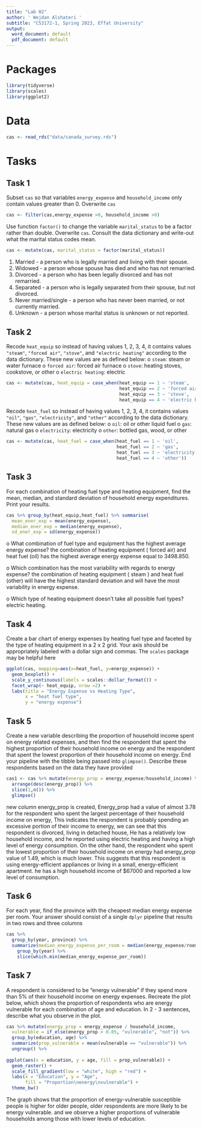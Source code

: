 ```yaml
---
title: "Lab 02"
author: ' Wejdan Alshateri '
subtitle: "CS3172-1, Spring 2023, Effat University"
output:
  word_document: default
  pdf_document: default
---
```


# Packages

```r
library(tidyverse) 
library(scales)
library(ggplot2)
``` 

# Data

```r
cas <- read_rds("data/canada_survey.rds")
```

# Tasks

## Task 1
Subset `cas` so that variables `energy_expense` and  `household_income` only contain values greater than 0. Overwrite  `cas`

```r
cas <- filter(cas,energy_expense >0, household_income >0)
```

Use function `factor()` to change the variable `marital_status` to  be a factor rather than double. Overwrite `cas`. Consult the data  dictionary and write-out what the marital status codes mean.

```r
cas <- mutate(cas, marital_status = factor(marital_status))
```
1. Married - a person who is legally married and living with their spouse.
2. Widowed - a person whose spouse has died and who has not remarried.
3. Divorced - a person who has been legally divorced and has not remarried.
4. Separated - a person who is legally separated from their spouse, but not divorced.
5. Never married/single - a person who has never been married, or not currently married.
6. Unknown - a person whose marital status is unknown or not reported.

## Task 2

Recode `heat_equip` so instead of having values 1, 2, 3, 4, it contains values `"steam"`, `"forced air"`, `"stove"`, and `"electric heating"` according to the data dictionary. These new values are as defined below:
o	`steam`: steam or water furnace
o	`forced air`: forced air furnace
o	`stove`: heating stoves, cookstove, or other
o	`electric heating`: electric

```r
cas <- mutate(cas, heat_equip = case_when(heat_equip == 1 ~ 'steam',
                                          heat_equip == 2 ~ 'forced air',
                                          heat_equip == 3 ~ 'stove',
                                          heat_equip == 4 ~ 'electric heating'))
```

Recode `heat_fuel` so instead of having values 1, 2, 3, 4, it contains values `"oil"`, `"gas"`, `"electricity"`, and `"other"` according to the data dictionary. These new values are as defined below:
o	`oil`: oil or other liquid fuel
o	`gas`: natural gas
o	`electricity`: electricity
o	`other`: bottled gas, wood, or other

```r
cas <- mutate(cas, heat_fuel = case_when(heat_fuel == 1 ~ 'oil',
                                         heat_fuel == 2 ~ 'gas',
                                         heat_fuel == 3 ~ 'electricity',
                                         heat_fuel == 4 ~ 'other'))
```

## Task 3

For each combination of heating fuel type and heating equipment, find the mean, median, and standard deviation of household energy expenditures. Print your results.

```r
cas %>% group_by(heat_equip,heat_fuel) %>% summarise(
  mean_ener_exp = mean(energy_expense),
  median_ener_exp = median(energy_expense),
  sd_ener_exp = sd(energy_expense))
```

o	What combination of fuel type and equipment has the highest average energy expense? the combination of heating equipment ( forced air) and heat fuel (oil) has the highest average energy expense equal to 3498.850.

o	Which combination has the most variability with regards to energy expense?
the combination of heating equipment ( steam ) and heat fuel (other) will have the highest standard deviation and will have the most variability in energy expense.

o	Which type of heating equipment doesn’t take all possible fuel types?
electric heating.

## Task 4

Create a bar chart of energy expenses by heating fuel type and faceted by the type of heating equipment in a 2 x 2 grid. Your axis should be appropriately labeled with a dollar sign and commas. The `scales` package may be helpful here

```r
ggplot(cas, mapping=aes(x=heat_fuel, y=energy_expense)) +
  geom_boxplot() + 
  scale_y_continuous(labels = scales::dollar_format()) +
  facet_wrap(~ heat_equip, nrow =2) +
  labs(title = "Energy Expense vs Heating Type",
       x = "heat fuel type",
       y = "energy expense")
```

## Task 5

Create a new variable describing the proportion of household income spent on energy related expenses, and then find the respondent that spent the highest proportion of their household income on energy and the respondent that spent the lowest proportion of their household income on energy. End your pipeline with the tibble being passed into `glimpse()`. Describe these respondents based on the data they have provided

```r
cas1 <- cas %>% mutate(energy_prop = energy_expense/household_income) %>%
  arrange(desc(energy_prop)) %>%
  slice(1,n()) %>%
  glimpse()
```

new column energy_prop is created, Energy_prop had a value of almost 3.78 for the respondent who spent the largest percentage of their household income on energy, This indicates the respondent is probably spending an excessive portion of their income to energy, we can see that this respondent is divorced, living in detached house, He has a relatively low household income, and he reported using electric heating and having a high level of energy consumption. On the other hand, the respondent who spent the lowest proportion of their household income on energy had energy_prop value of 1.49, which is much lower. This suggests that this respondent is using energy-efficient appliances or living in a small, energy-efficient apartment. he has a high household income of $67000 and reported a low level of consumption.


## Task 6

For each year, find the province with the cheapest median energy expense per room. Your answer should consist of a single `dplyr` pipeline that results in two rows and three columns

```r
cas %>% 
  group_by(year, province) %>% 
  summarize(median_energy_expense_per_room = median(energy_expense/rooms)) %>%
    group_by(year) %>% 
    slice(which.min(median_energy_expense_per_room))
```

## Task 7

A respondent is considered to be “energy vulnerable” if they spend more than 5% of their household income on energy expenses. Recreate the plot below, which shows the proportion of respondents who are energy vulnerable for each combination of age and education. In 2 - 3 sentences, describe what you observe in the plot.

```r
cas %>% mutate(energy_prop = energy_expense / household_income, 
  vulnerable = if_else(energy_prop > 0.05, "vulnerable", "not")) %>%
  group_by(education, age) %>%
  summarize(prop_vulnerable = mean(vulnerable == "vulnerable")) %>%
  ungroup() %>%
  
ggplot(aes(x = education, y = age, fill = prop_vulnerable)) + 
  geom_raster() +
  scale_fill_gradient(low = "white", high = "red") +
  labs(x = "Education", y = "Age",
       fill = "Proportion\nenergy\nvulnerable") +
  theme_bw()
```
The graph shows that the proportion of energy-vulnerable susceptible people is higher for older people, older respondents are more likely to be energy vulnerable. and we observe a higher proportions of vulnerable households among those with lower levels of education.

